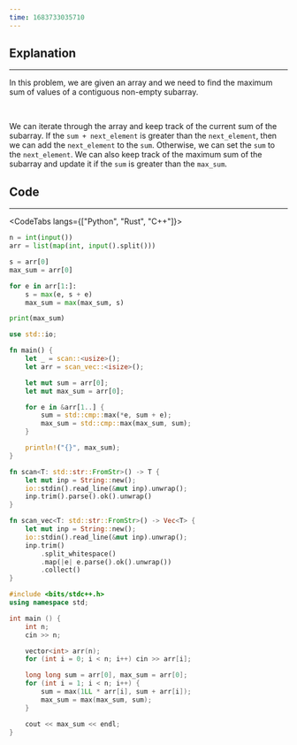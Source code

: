 ```yaml
---
time: 1683733035710
---
```


## Explanation

<hr />

In this problem, we are given an array and we need to find the maximum sum of values of a contiguous non-empty subarray.

<br />

We can iterate through the array and keep track of the current sum of the subarray. If the `sum + next_element` is greater than the `next_element`, then we can add the `next_element` to the `sum`. Otherwise, we can set the `sum` to the `next_element`. We can also keep track of the maximum sum of the subarray and update it if the `sum` is greater than the `max_sum`.

## Code

<hr />

<CodeTabs langs={["Python", "Rust", "C++"]}>

```python
n = int(input())
arr = list(map(int, input().split()))

s = arr[0]
max_sum = arr[0]

for e in arr[1:]:
    s = max(e, s + e)
    max_sum = max(max_sum, s)

print(max_sum)
```

```rust
use std::io;

fn main() {
    let _ = scan::<usize>();
    let arr = scan_vec::<isize>();

    let mut sum = arr[0];
    let mut max_sum = arr[0];

    for e in &arr[1..] {
        sum = std::cmp::max(*e, sum + e);
        max_sum = std::cmp::max(max_sum, sum);
    }

    println!("{}", max_sum);
}

fn scan<T: std::str::FromStr>() -> T {
    let mut inp = String::new();
    io::stdin().read_line(&mut inp).unwrap();
    inp.trim().parse().ok().unwrap()
}

fn scan_vec<T: std::str::FromStr>() -> Vec<T> {
    let mut inp = String::new();
    io::stdin().read_line(&mut inp).unwrap();
    inp.trim()
        .split_whitespace()
        .map(|e| e.parse().ok().unwrap())
        .collect()
}
```

```cpp
#include <bits/stdc++.h>
using namespace std;

int main () {
    int n;
    cin >> n;

    vector<int> arr(n);
    for (int i = 0; i < n; i++) cin >> arr[i];

    long long sum = arr[0], max_sum = arr[0];
    for (int i = 1; i < n; i++) {
        sum = max(1LL * arr[i], sum + arr[i]);
        max_sum = max(max_sum, sum);
    }

    cout << max_sum << endl;
}
```

</CodeTabs>
